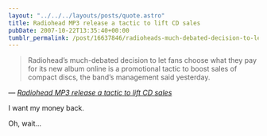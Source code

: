 ```yaml
---
layout: "../../../layouts/posts/quote.astro"
title: Radiohead MP3 release a tactic to lift CD sales
pubDate: 2007-10-22T13:35:40+00:00
tumblr_permalink: /post/16637846/radioheads-much-debated-decision-to-let-fans
---
```


> Radiohead&rsquo;s much-debated decision to let fans choose what they pay for its new album online is a promotional tactic to boost sales of compact discs, the band&rsquo;s management said yesterday.

— <cite>[_Radiohead MP3 release a tactic to lift CD sales_](http://www.ft.com/cms/s/0/0a9c779a-7797-11dc-9de8-0000779fd2ac.html?nclick_check=1)</cite>

I want my money back.

Oh, wait&hellip;
